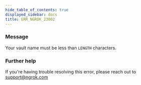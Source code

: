```yaml
---
hide_table_of_contents: true
displayed_sidebar: docs
title: ERR_NGROK_23002
---
```




### Message

Your vault name must be less than `LENGTH` characters.

<ErrorDetails error="err_ngrok_23002" />

### Further help

If you're having trouble resolving this error, please reach out to [support@ngrok.com](mailto:support@ngrok.com?subject=Help%20with%20ERR_NGROK_23002)
